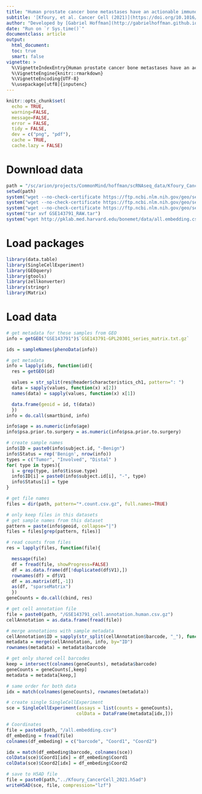 ```yaml
---
title: "Human prostate cancer bone metastases have an actionable immunosuppressive microenvironment (GSE143791)"
subtitle: '[Kfoury, et al. Cancer Cell (2021)](https://doi.org/10.1016/j.ccell.2021.09.005)'
author: "Developed by [Gabriel Hoffman](http://gabrielhoffman.github.io/)"
date: "Run on `r Sys.time()`"
documentclass: article
output: 
  html_document:
  toc: true
  smart: false
vignette: >
  %\VignetteIndexEntry{Human prostate cancer bone metastases have an actionable immunosuppressive microenvironment}
  %\VignetteEngine{knitr::rmarkdown}
  %\VignetteEncoding{UTF-8}
  %\usepackage[utf8]{inputenc}
---
```


```r
knitr::opts_chunk$set(
  echo = TRUE,
  warning=FALSE,
  message=FALSE,
  error = FALSE,
  tidy = FALSE,
  dev = c("png", "pdf"),
  cache = TRUE,
  cache.lazy = FALSE)
```

# Download data
```r
path = "/sc/arion/projects/CommonMind/hoffman/scRNAseq_data/Kfoury_CancerCell_2021/raw2/"
setwd(path)
system("wget --no-check-certificate https://ftp.ncbi.nlm.nih.gov/geo/series/GSE143nnn/GSE143791/suppl/GSE143791_RAW.tar")
system("wget --no-check-certificate https://ftp.ncbi.nlm.nih.gov/geo/series/GSE143nnn/GSE143791/suppl/GSE143791_cell.annotation.csv.gz")
system("wget --no-check-certificate https://ftp.ncbi.nlm.nih.gov/geo/series/GSE143nnn/GSE143791/suppl/GSE143791_cell.annotation.human.csv.gz")
system("tar xvf GSE143791_RAW.tar")
system("wget http://pklab.med.harvard.edu/bonemet/data/all.embedding.csv")
```

# Load packages
```r
library(data.table)
library(SingleCellExperiment)
library(GEOquery)
library(gtools)
library(zellkonverter)
library(stringr)
library(Matrix)
```

# Load data
```r
# get metadata for these samples from GEO
info = getGEO("GSE143791")$`GSE143791-GPL20301_series_matrix.txt.gz`

ids = sampleNames(phenoData(info))

# get metadata
info = lapply(ids, function(id){
  res = getGEO(id)

  values = str_split(res@header$characteristics_ch1, pattern=": ")
  data = sapply(values, function(x) x[2])
  names(data) = sapply(values, function(x) x[1])

  data.frame(geoid = id, t(data))
  })
info = do.call(smartbind, info)

info$age = as.numeric(info$age)
info$psa.prior.to.surgery = as.numeric(info$psa.prior.to.surgery)

# create sample names
info$ID = paste0(info$subject.id, "-Benign")
info$Status = rep('Benign', nrow(info))
types = c("Tumor", "Involved", "Distal" )
for( type in types){
  i = grep(type, info$tissue.type)
  info$ID[i] = paste0(info$subject.id[i], "-", type)
  info$Status[i] = type 
}

# get file names
files = dir(path, pattern="*.count.csv.gz", full.names=TRUE)

# only keep files in this datasets
# get sample names from this dataset
pattern = paste(info$geoid, collapse="|")
files = files[grep(pattern, files)]

# read counts from files
res = lapply(files, function(file){

  message(file)
  df = fread(file, showProgress=FALSE)
  df = as.data.frame(df[!duplicated(df$V1),])
  rownames(df) = df$V1
  df = as.matrix(df[,-1])
  as(df, "sparseMatrix")
  })
geneCounts = do.call(cbind, res)

# get cell annotation file
file = paste0(path, "/GSE143791_cell.annotation.human.csv.gz")
cellAnnotation = as.data.frame(fread(file))

# merge annotations with sample metadata
cellAnnotation$ID = sapply(str_split(cellAnnotation$barcode, "_"), function(x) x[1] )
metadata = merge(cellAnnotation, info, by="ID")
rownames(metadata) = metadata$barcode

# get only shared cell barcodes
keep = intersect(colnames(geneCounts), metadata$barcode)
geneCounts = geneCounts[,keep]
metadata = metadata[keep,]

# same order for both data
idx = match(colnames(geneCounts), rownames(metadata))

# create single SingleCellExperiment
sce = SingleCellExperiment(assays = list(counts = geneCounts),
                          colData = DataFrame(metadata[idx,]))

# Coordinates
file = paste0(path, "/all.embedding.csv")
df_embeding = fread(file)
colnames(df_embeding) = c("barcode", "Coord1", "Coord2")

idx = match(df_embeding$barcode, colnames(sce))
colData(sce)$Coord1[idx] = df_embeding$Coord1
colData(sce)$Coord2[idx] = df_embeding$Coord2

# save to H5AD file
file = paste0(path,"../Kfoury_CancerCell_2021.h5ad")
writeH5AD(sce, file, compression="lzf")
```









